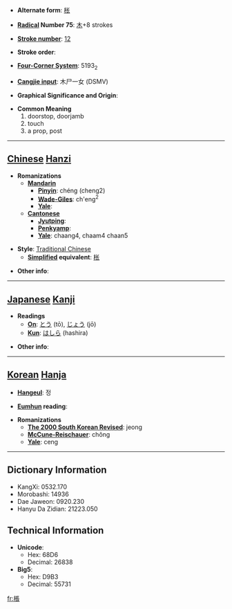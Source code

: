 * '''Alternate form''': [[枨]]

* '''[[Wiktionary:Chinese radical index| Radical]] Number 75''': [[Wiktionary:Chinese radical index 木|木]]+8 strokes

* '''[[Wiktionary:Chinese total strokes index|Stroke number]]''': [[Wiktionary:Chinese total strokes index 12|12]]

* '''Stroke order''': 

* '''[[Wiktionary:Chinese four corner index|Four-Corner System]]''': 5193<sub>2</sub>

* '''[[Wiktionary:Chinese Cangjie index|Cangjie input]]''': 木尸一女 (DSMV)

* '''Graphical Significance and Origin''': 

* '''Common Meaning'''
*#doorstop, doorjamb
*# touch
*# a prop, post


----

== [[Chinese]] [[Hanzi]] ==

* '''Romanizations'''
** '''[[Mandarin]]'''
*** '''[[Pinyin]]''': chéng (cheng2)
*** '''[[Wade-Giles]]''': ch'eng<sup>2</sup>
*** '''[[Yale]]''': 
** '''[[Cantonese]]'''
*** '''[[Jyutping]]''':
*** '''[[Penkyamp]]''': 
*** '''[[Yale]]''': chaang4, chaam4 chaan5

* '''Style''': [[Traditional Chinese]] 
** '''[[Simplified Chinese|Simplified]] equivalent''': [[枨]]

* '''Other info''': 

----

== [[Japanese]] [[Kanji]] ==

* '''Readings'''
** '''[[On]]''': [[とう]] (tō), [[じょう]] (jō)
** '''[[Kun]]''': [[はしら]] (hashira)

* '''Other info''':  

----

== [[Korean]] [[Hanja]] ==

* '''[[Hangeul]]''': 정

* '''[[Eumhun]] reading''': 

* '''Romanizations'''
** '''[[The 2000 South Korean Revised Romanization|The 2000 South Korean Revised]]''': jeong
** '''[[McCune-Reischauer]]''': chŏng
** '''[[Yale]]''': ceng

----

== Dictionary Information ==

* KangXi: 0532.170
* Morobashi: 14936
* Dae Jaweon: 0920.230
* Hanyu Da Zidian: 21223.050

== Technical Information ==

* '''Unicode''':
** Hex: 68D6
** Decimal: 26838
* '''Big5''':
** Hex: D9B3
** Decimal: 55731

[[fr:棖]]